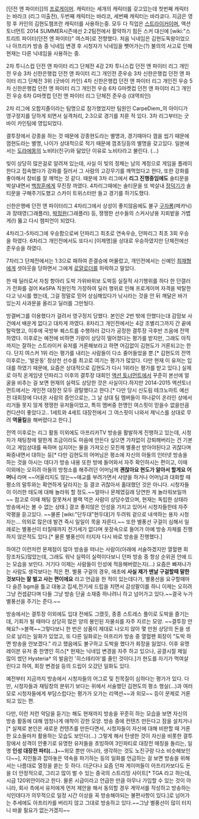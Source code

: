 [던전 앤 파이터]]의 [[프로게이머]]. 캐릭터는 세개의 캐릭터를 갖고있는데 첫번째 캐릭터는 바라크 (리그 미출전), 두번째 캐릭터는 바라코, 세번째 캐릭터는 바라쿄다. 지금은 영정 후 카인의 김현도챔프란 캐릭터를 사용하는중. 모두 다 직업은 [[스트라이커]]이며, 액션토너먼트 2014 SUMMER시즌에선 2:2팀전에서 활약하기 힘든 스커 대신에 [wiki:"스트리트 파이터(던전 앤 파이터)" 여스파]로 전향했다. 처음 닉네임은 김현도독왕이었으나 아프리카 방송 중 닉네임 변경 후 시청자가 닉네임을 뺏어가는(?) 불의의 사고로 인해 현재는 다른 닉네임을 사용하는 중.

2차 투니스컵 던전 앤 파이터 리그 단체전 4강
2차 투니스컵 던전 앤 파이터 리그 개인전 우승
3차 신한은행컵 던전 앤 파이터 리그 개인전 준우승
3차 신한은행컵 던전 앤 파이터 리그 단체전 3위 (굿바이 카인)
4차 신한은행컵 던전 앤 파이터 리그 개인전 우승
5차 신한은행컵 던전 앤 파이터 리그 개인전 우승
6차 G마켓컵 던전 앤 파이터 리그 개인전 우승
6차 G마켓컵 던전 앤 파이터 리그 단체전 준우승 (대역죄인)

2차 리그에 오합지졸이라는 팀명으로 참가했었지만 팀원인 CarpeDiem_의 아이디가 영구정지를 당하게 되면서 실격처리, 2:3으로 경기를 치룬 적 있다. 3차 리그부터는 굿바이 카인팀에 영입되었다.

결투장에서 강종을 하는 것 때문에 강종현도라는 별명과, 경기때마다 껌을 씹기 때문에 껌현도라는 별명, 나이가 상대적으로 적기 때문에 껌초딩등의 별명을 갖고있다. 일본에서는 [[도라에몽]]의 노비타(진구)와 닮았단 이유로 노비타라고 불린다. (…)

빚이 상당히 많은걸로 알려져 있는데, 사실 이 빚의 정체는 남의 계정으로 게임을 플레이한다고 접속했다가 강화를 질러서 그 사람의 고강무기를 깨먹었다고 한다, 또한 강화를 좋아해서 장비를 잘 깨먹는 것 같다. 때문에 3차 리그에서 '''리그 진행중임에도''' 솔티문을 박살내면서 [[백창훈]]에게 무진장 까였다. 4차리그때에는 솔티문을 또 박살내 [[정덕기]]가 솔티문을 구해주기도했고 스카이 트위스터만 들고 경기를 하기도했다.

신한은행배 던전 앤 파이터리그 4차리그에서 상성이 좋지않음에도 불구 [[구자룡]](메카닉)과 장태영(그래플러), [[박정완]](그래플러) 등, 쟁쟁한 선수들의 스커사냥용 지뢰밭을 가볍게(!) 뚫고 다시 챔피언이 되었다.

4차리그-5차리그에 우승함으로써 던파리그 최초로 연속우승, 던파리그 최초 3회 우승을 하였다. 6차리그 개인전에서도 또다시 [이제명]을 상대로 우승하였지만 단체전에선 준우승을 하였다.

7차리그 단체전에서는 1:3으로 패하여 준결승에 머물렀고, 개인전에서는 신예인 [[최재형]]에게 셧아웃을 당하면서 그에게 [[로얄로더]]를 허락하고 말았다.

한 때 딜러로서 자칭 항아리 도박 가위바위보 도박등 실질적 사기행위를 하다 한 던갤러가 전화를 걸어 KeSPA 직원인척 가장하여 딜러 행위로 인해 프로게이머 자격을 박탈한다고 낚시를 했는데, 그걸 정말로 믿어 상심해있다가 낚시라는 것을 안 뒤 깨달은 바가 있는지 사과문을 올리고 딜러를 그만뒀다.

방결버그를 이용했다가 걸려서 영구정지 당했다. 본인은 2번 밖에 안했다는대 감맘보 사건에서 배운게 없다고 대차게 까였다.
8차리그 개인전에서는 4강 조별리그까지 간 끝에 탈락했고, 이후에 국방부 퀘스트를 수행하러 갔다가 공정한 결투장 극후반 즈음에 전역하였다. 이후로는 예전에 비하면 기량이 상당히 떨어졌다는 평가를 받지만, 그래도 아직까지는 잘하는 스트라이커 유저를 거론해보라고 하면 어김없이 김현도가 거론되고는 한다. 단지 여스커 1위 라는 평가를 내리는 사람들이 다소 줄어들었을 뿐.[* 김현도의 전역 이후로는, '발운동' 정상천 선수를 최고로 여기는 평가가 많았다. 다만 현재 이 유저는 입대를 하였기 때문에, 요즘은 상대적으로 김현도가 다시 1위라는 평가를 받고 있다.] 실제로 아직 온게임넷 던파리그 이후의 결투장 대회인 [[액션 토너먼트]]에서 꾸준히 본선에 얼굴을 비추는 걸 보면 현재의 실력도 상당한 것은 사실이다.하지만 2014-2015 액션토너먼트에서는 개인전 대장전 모두 광탈했다고 한다.[* 다만 당시 신도림 테크노마트 예선전 대회장에 다녀온 사람의 증언으로는, 그 날 상대 팀 멤버들이 하나같이 온라인 상에서 리거들 못지 않게 쟁쟁한 유저들이었고, 특히 멤버중 한명인 여스핏이 믿을수 없을만큼 컨디션이 좋았다고.. 1세트와 4세트 대장전에서 그 여스핏이 나와서 제닉스를 상대로 무려 '''역올킬'''을 해버렸다고 한다.]

전역 이후로는 리그 활동 이외에도 아프리카TV 방송을 활발하게 진행하고 있는데, 시청자가 채팅창에 말한게 조금이라도 마음에 안든다 싶으면 가차없이 강퇴해버리는 건 기본이고 게임상대를 욕하며 심지어는 물을 가져오신 모친께 별풍선 받아야된다고 귀찮다며 짜증내면서 대하는 등[* 다만 김현도의 어머님은 평소에 자신의 아들의 인터넷 방송을 하는 것을 아시는 데다가 방송 내용 또한 방에 들어와서 자주 확인하시는 편이고, 이때 이외에는 오히려 아들의 방청소를 해주려던 어머님께 '''괜찮아요 현도가 알아서 할게요 어머니''' 라며 ~~어울리지도 않는~~애교를 부려가면서 사양을 하거나 어머님과 대화할 때 평소의 말투와는 확연하게 달라지는 등 결코 귀찮아서 홀대했던 것은 아니다. 시청자들이 이러한 태도에 대해 놀라워 할 정도.~~얼마나 문제였길래 당연한 게 놀라워보일까~~ 참고로 이때 채팅 잘못쳐서 블랙 먹은 사람이 상당수였으며, 현재는 독립한 상태라 방송에서는 볼 수 없는 상태.] 결코 좋지않은 인성을 가지고 있어서 시청자들한테 자주 악평을 듣고있다. ~~물론 [wiki:"단두대"현두대]가 두려워 겉으로 내색하는 용자 시청자는... 의외로 많은데 발견 즉시 일일이 목을 자른다.~~ 또한 별풍선 구걸이 심해서 일례로는 별풍선이 터질때까지 전기세가 없다며 옷장속으로 들어가 아예 방송 자체를 진행하지 않은적도 있다.[* 물론 별풍선이 터지자 다시 바로 방송을 진행했다.]

하여간 이런저런 문제점이 많아 방송을 떠나는 사람이(아래에 서술하겠지만 열혈팬 회장조차도)많았는데, 그래도 워낙 실력이 실력이다보니 던파 방송 중 항상 순위권 안에 드는 모습을 보인다. 거기다 이제는 사람들이 인성에 적응해버렸는지(...) 요즘은 빠져나가는 사람도 생각보다는 적은 편. 별풍 구걸의 경우, 애초에 '''사실 제가 맨날 구걸할때 말한것보다는 잘 벌고 사는 편이에요''' 라고 언급을 한 적이 있는데다가, 별풍선을 요구할때마다 슬픈 bgm을 틀고 대놓고 집세,전기세 드립을 치면서 감성팔이를 하니 이제는 오히려 그냥 컨셉같다며 다들 그냥 방송 단골 소재중 하나려니 하고 넘어가고 있다.~~결국 누가 별풍선을 주기는 준다.~~

방송에서는 결투장 이외에도 입대 전에도 그랬듯, 종종 스트레스 풀이로 도박을 즐기는데, 기회가 될 때마다 상당히 많은 양의 봉인된 자물쇠를 자주 지르는 모양. ~~결투장 안해요?->블랙~~그렇다보니 한 번은 상품이 제대로 나오지 않아 몇 만원 상당의 돈을 생으로 날리는 일화가 있었고, 또 다른 일화로는 아프리카 방송 중 열혈팬 회장이 "도박 하면 방송을 안보겠다." 라고 했음에도 불구하고 도박을 했다가 회장을 잃었다. 이후 유명 레이븐 유저 중 한명인 히스[* 현재는 닉네임 변경을 자주 하고 있으나, 공결시절 제일 많이 썼던 Hysteria† 의 발음인 '히스테리아'를 줄인 것이다.]가 현도를 자기가 먹여살린다고 하여, 회장 변경설 등의 드립이 오갔던 일화도 있다.

예전부터 지금까지 방송에서 시청자들의 어그로 및 친목질이 심하다는 평가가 있다. 다만, 시청자들과 채팅창의 분위기 보다는 위에서 서술했던 김현도의 평소 행실(...)과 여러모로 시청자들에게 부담스럽다는 평가가 오가는 리액션~~과 외모~~ 등이 문제로 거론되고 있는 편.

다만, 이런 저런 악담을 듣기는 해도 현재까지 방송을 꾸준히 하는 모습을 보면 자신의 방송 활동에 대해 엄청나게 애착이 강한 모양. 방송 중에 컨텐츠 만든다고 잠을 설치거나[* 실제로 본인은 새로운 컨텐츠를 만든다면서, 시청자들이 자신에 대해 비판할 때 거론한 요소들마저 활용하는 모습도 보인다(...) 그렇게 해서 탄생한 것이 자신을 비롯한 결투장에서 성격이 안좋기로 유명한 유저들을 초빙하여 3인파티로 대장전 매칭을 돌리는, 일명 '''인성 대장전 파티(...)'''~~외모 뿐만 아니라, 생각하는 것도 노진구랑 다소 비슷해보인다~~], 지인들과 잡아놓은 약속을 파기하는 등의 일화를 언급하는 걸 보면 방송을 위해서는 나름대로 열정을 쏟는 듯 하다. 더군다나 요즘 던파 게이머들이 아프리카보다도 돈을 더 안정적으로, 그리고 많이 벌 수 있는 중국의 스트리밍 사이트[* TGA 라고 하는데, 시급 120위안이라고 한다. 물론 시급이라고 언급한 만큼 아무나 가입할 수 있는 것이 아니라, 회사 측에서 유저에게 먼저 제안을 해서 동의할 경우 계약서를 작성하고 방송하는 식인데다가 의무적으로 일정 시간 이상을 꼭 방송해야되는 불편사항이 있다.]로 넘어가는 추세에도 아프리카를 버리지 않고 그대로 방송하고 있다.~~그냥 별풍선이 많이 터지니 바꿀 필요가 없는거겠지~~
